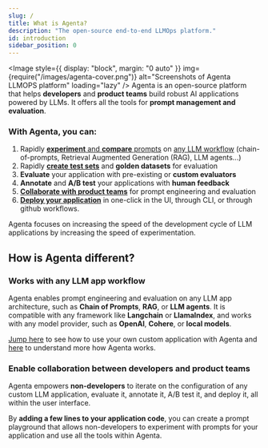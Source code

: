 ```yaml
---
slug: /
title: What is Agenta?
description: "The open-source end-to-end LLMOps platform."
id: introduction
sidebar_position: 0
---
```



<Image
  style={{ display: "block", margin: "0 auto" }}
  img={require("/images/agenta-cover.png")}
  alt="Screenshots of Agenta LLMOPS platform"
  loading="lazy"
/>
Agenta is an open-source platform that helps **developers** and **product teams**
build robust AI applications powered by LLMs. It offers all the tools for **prompt
management and evaluation**.

### With Agenta, you can:

1. Rapidly [**experiment** and **compare** prompts](/prompt-management/overview) on [any LLM workflow](/prompt-management/creating-a-custom-template) (chain-of-prompts, Retrieval Augmented Generation (RAG), LLM agents...)
2. Rapidly [**create test sets**](/evaluation/create-test-sets) and **golden datasets** for evaluation
3. **Evaluate** your application with pre-existing or **custom evaluators**
4. **Annotate** and **A/B test** your applications with **human feedback**
5. [**Collaborate with product teams**](/misc/team_management) for prompt engineering and evaluation
6. [**Deploy your application**](/concepts/concepts#environments) in one-click in the UI, through CLI, or through github workflows.

Agenta focuses on increasing the speed of the development cycle of LLM applications by increasing the speed of experimentation.

## How is Agenta different?

### Works with any LLM app workflow

Agenta enables prompt engineering and evaluation on any LLM app architecture, such as **Chain of Prompts**, **RAG**, or **LLM agents**. It is compatible with any framework like **Langchain** or **LlamaIndex**, and works with any model provider, such as **OpenAI**, **Cohere**, or **local models**.

[Jump here](/prompt-management/creating-a-custom-template) to see how to use your own custom application with Agenta and [here](/concepts/architecture) to understand more how Agenta works.

### Enable collaboration between developers and product teams

Agenta empowers **non-developers** to iterate on the configuration of any custom LLM application, evaluate it, annotate it, A/B test it, and deploy it, all within the user interface.

By **adding a few lines to your application code**, you can create a prompt playground that allows non-developers to experiment with prompts for your application and use all the tools within Agenta.
